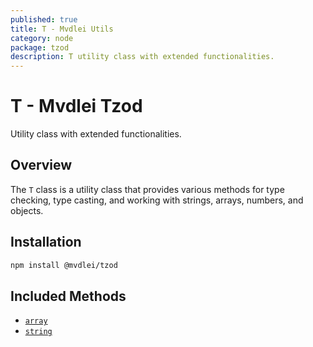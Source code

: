 ```yaml
---
published: true
title: T - Mvdlei Utils
category: node
package: tzod
description: T utility class with extended functionalities.
---
```


# T - Mvdlei Tzod

Utility class with extended functionalities.

## Overview

The `T` class is a utility class that provides various methods for type checking, type casting, and working with strings, arrays, numbers, and objects.

## Installation

```bash
npm install @mvdlei/tzod
```

## Included Methods

- [`array`](./tzod/array)
- [`string`](./tzod/string)
